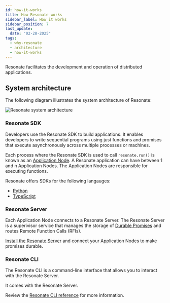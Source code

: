 ```yaml
---
id: how-it-works
title: How Resonate works
sidebar_label: How it works
sidebar_position: 7
last_update:
  date: "02-28-2025"
tags:
  - why-resonate
  - architecture
  - how-it-works
---
```


Resonate facilitates the development and operation of distributed applications.

## System architecture

The following diagram illustrates the system architecture of Resonate:

![Resonate system architecture](/img/resonate-architecture.svg)

### Resonate SDK

Developers use the Resonate SDK to build applications.
It enables developers to write sequential programs using just functions and promises that execute asynchronously across multiple processes or machines.

Each process where the Resonate SDK is used to call `resonate.run()` is known as an [Application Node](/concepts/application-node).
A Resonate application can have between 1 and n Application Nodes.
The Application Nodes are responsible for executing functions.

Resonate offers SDKs for the following langauges:

- [Python](/develop/python)
- [TypeScript](/develop/typescript)

### Resonate Server

Each Application Node connects to a Resonate Server.
The Resonate Server is a superivisor service that manages the storage of [Durable Promises](/concepts/durable-promise) and routes Remote Function Calls (RFIs).

[Install the Resonate Server](/get-started/server-quickstart) and connect your Application Nodes to make promises durable.

### Resonate CLI

The Resonate CLI is a command-line interface that allows you to interact with the Resonate Server.

It comes with the Resonate Server.

Review the [Resonate CLI reference](/operate/cli-reference) for more information.
